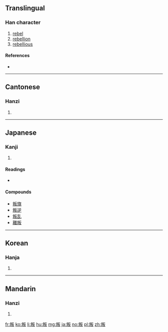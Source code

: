 ==Translingual==

===Han character===
{{Han char|rn=29|rad=又|as=07|sn=9|four=91547|canj=FQHE|ids=⿰半反}}

# [[rebel]]
# [[rebellion]]
# [[rebellious]]

====References====
* {{Han ref|kx=0166.120|dkj=03166|dj=0378.060|hdz=10398.020|uh=53DB|ud=21467|bh=AB71|bd=43889}}

----

==Cantonese==

===Hanzi===
{{yue-hanzi|jyut=bun6|y=bun6}}

# {{defn|lang=yue|sort=又07}}

----

==Japanese==

===Kanji===
{{ja-kanji|grade=uc|rs=又07}}

# {{defn|lang=ja|sort=又07}}

====Readings====
* {{ja-readings|on=[[はん]] (han), [[ほん]] (hon)|kun=[[そむく]] (somuku)}}

====Compounds====
* [[叛旗]]
* [[叛逆]]
* [[叛乱]]
* [[離叛]]

----

==Korean==

===Hanja===
{{ko-hanja|hangeul=반|rv=ban|mr=pan}}

# {{defn|lang=ko|sort=又07}}

----

==Mandarin==

===Hanzi===
{{cmn-hanzi|pin=[[gōu]] ([[gou1]]), [[pàn]] ([[pan4]])|wg=kou<sup>1</sup>, p'an<sup>4</sup>}}

# {{defn|lang=cmn|sort=又07}}

[[fr:叛]]
[[ko:叛]]
[[li:叛]]
[[hu:叛]]
[[mg:叛]]
[[ja:叛]]
[[no:叛]]
[[pl:叛]]
[[zh:叛]]
